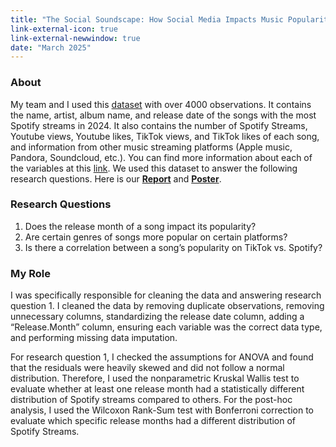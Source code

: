 ```yaml
---
title: "The Social Soundscape: How Social Media Impacts Music Popularity"
link-external-icon: true
link-external-newwindow: true
date: "March 2025"
---
```


### About

My team and I used this [dataset](https://www.kaggle.com/datasets/nelgiriyewithana/most-streamed-spotify-songs-2024) with over 4000 observations. It contains the name, artist, album name, and release date of the songs with the most Spotify streams in 2024. It also contains the number of Spotify Streams, Youtube views, Youtube likes, TikTok views, and TikTok likes of each song, and information from other music streaming platforms (Apple music, Pandora, Soundcloud, etc.). You can find more information about each of the variables at this [link](https://www.kaggle.com/datasets/nelgiriyewithana/most-streamed-spotify-songs-2024). We used this dataset to answer the following research questions. Here is our [**Report**](Stats140XP_FinalReport.pdf) and [**Poster**](Stats140XP_ProjectPoster.pdf).

### Research Questions

1.  Does the release month of a song impact its popularity?
2.  Are certain genres of songs more popular on certain platforms?
3.  Is there a correlation between a song’s popularity on TikTok vs. Spotify?

### My Role

I was specifically responsible for cleaning the data and answering research question 1. I cleaned the data by removing duplicate observations, removing unnecessary columns, standardizing the release date column, adding a "Release.Month" column, ensuring each variable was the correct data type, and performing missing data imputation.

For research question 1, I checked the assumptions for ANOVA and found that the residuals were heavily skewed and did not follow a normal distribution. Therefore, I used the nonparametric Kruskal Wallis test to evaluate whether at least one release month had a statistically different distribution of Spotify streams compared to others. For the post-hoc analysis, I used the Wilcoxon Rank-Sum test with Bonferroni correction to evaluate which specific release months had a different distribution of Spotify Streams.

